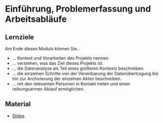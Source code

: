 # Einführung, Problemerfassung und Arbeitsabläufe


::: {.callout-tip} 
## Lernziele

Am Ende dieses Moduls können Sie...

* ... Kontext und Vorarbeiten des Projekts nennen.
* ... verstehen, was das Ziel dieses Projekts ist.
* ... die Datenanalyse als Teil eines größeren Kontexts beschreiben.
* ... die einzelnen Schritte von der Vereinbarung der Datenübertragung bis hin zur Archivierung der einzelnen Akten beschreiben.
* ... mit den relevanten Personen in Kontakt treten und einen reibungsarmen Ablauf ermöglichen.

:::


## Material
* [Slides](https://drive.google.com/file/d/1SvL-udRp1P2B4GOEVn2ddUbMlFIFaucy/view?usp=sharing)